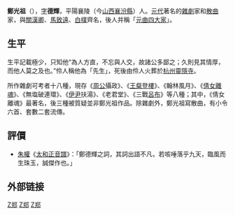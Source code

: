 {{unreferenced|time=2012-5-22}}
'''鄭光祖'''（{{bd|约1260年||约1320年||catIdx=Z郑}}），[[表字|字]]'''德輝'''，平陽襄陵（今[[山西|山西]][[襄汾縣|襄汾縣]]）人。[[元代|元代]]著名的[[雜劇|雜劇]]家和[[散曲|散曲]]家，與[[關漢卿|關漢卿]]、[[馬致遠|馬致遠]]、[[白樸|白樸]]齊名，後人并稱「[[元曲四大家|元曲四大家]]」。
==生平==
生平記載極少，只知他“為人方直，不忘與人交，故諸公多鄙之；久則見其情厚，而他人莫之及也。”伶人稱他為「先生」，死後由伶人火葬於[[杭州|杭州]][[靈隱寺|靈隱寺]]。

所作雜劇可考者十八種，現存《[[周公|周公]]攝政》、《[[王粲登樓|王粲登樓]]》、《翰林風月》、《[[倩女離魂|倩女離魂]]》、《無塩破連環》、《[[伊尹|伊尹]]扶湯》、《老君堂》、《三戰[[呂布|呂布]]》等八種；其中，《倩女離魂》最著名，後三種被質疑並非鄭光祖作品。除雜劇外，鄭光祖寫散曲，有小令六首、套數二套流傳。

==評價==
*[[朱權|朱權]]《[[太和正音譜|太和正音譜]]》：「鄭德輝之詞，其詞出語不凡，若咳唾落乎九天，臨風而生珠玉，誠傑作也。」

== 外部链接 ==

{{Wikisource author}}
{{元曲四大家}}

[[Category:元朝剧作家|Z郑]]
[[Category:曲作家|Z郑]]
[[Category:襄陵人|Z郑]]